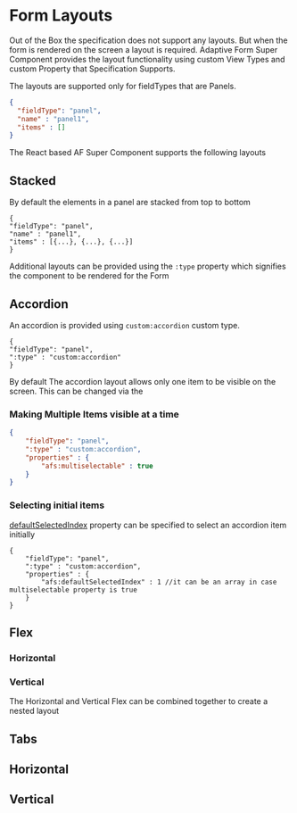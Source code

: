 
# Form Layouts

Out of the Box the specification does not support any layouts. But when the form is rendered on the screen a layout is required.
Adaptive Form Super Component provides the layout functionality using custom View Types and custom Property that
Specification Supports.

The layouts are supported only for fieldTypes that are Panels.

```json
{
  "fieldType": "panel",
  "name" : "panel1",
  "items" : []
}
```

The React based AF Super Component supports the following layouts

## Stacked

By default the elements in a panel are stacked from top to bottom

```
{
"fieldType": "panel",
"name" : "panel1",
"items" : [{...}, {...}, {...}]
}
```

<Story id="reference-examples--nested-data" />

Additional layouts can be provided using the `:type` property which signifies the component to be rendered for the Form

## Accordion

An accordion is provided using `custom:accordion` custom type.

```
{
"fieldType": "panel",
":type" : "custom:accordion"
}
```


<Story id="adaptive-form-layouts-accordion--def" />

By default The accordion layout allows only one item to be visible on the screen. This can be changed via the

### Making Multiple Items visible at a time

```json
{
    "fieldType": "panel",
    ":type" : "custom:accordion",
    "properties" : {
        "afs:multiselectable" : true
    }
}
```
<Story id="adaptive-form-layouts-accordion--multiselectable" />

### Selecting initial items

[defaultSelectedIndex](https://react-spectrum.corp.adobe.com/components/Accordion) property can be specified to
select an accordion item initially

```
{
    "fieldType": "panel",
    ":type" : "custom:accordion",
    "properties" : {
        "afs:defaultSelectedIndex" : 1 //it can be an array in case multiselectable property is true
    }
}
```
<Story id="adaptive-form-layouts-accordion--selected-index" />

## Flex

### Horizontal

<Story id="adaptive-form-layouts-flex--horizontal-flex" />

### Vertical

<Story id="adaptive-form-layouts-flex--vertical-flex" />

The Horizontal and Vertical Flex can be combined together to create a nested layout

<Story id="adaptive-form-layouts-flex--nesting-flex" />

## Tabs

## Horizontal

<Story id="adaptive-form-layouts-tabs--horizontal" />

## Vertical

<Story id="adaptive-form-layouts-tabs--vertical" />
